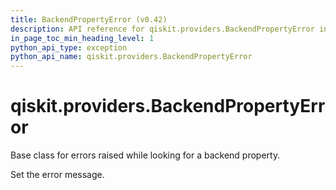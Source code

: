 ```yaml
---
title: BackendPropertyError (v0.42)
description: API reference for qiskit.providers.BackendPropertyError in qiskit v0.42
in_page_toc_min_heading_level: 1
python_api_type: exception
python_api_name: qiskit.providers.BackendPropertyError
---
```


<span id="qiskit-providers-backendpropertyerror" />

# qiskit.providers.BackendPropertyError

<Class id="qiskit.providers.BackendPropertyError" isDedicatedPage={true} github="https://github.com/qiskit/qiskit/tree/stable/0.23/qiskit/providers/exceptions.py" signature="BackendPropertyError(*message)" modifiers="exception">
  Base class for errors raised while looking for a backend property.

  Set the error message.
</Class>

